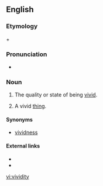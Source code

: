 ==English==

===Etymology===
{{term|vivid|lang=en}} + {{term|-ity|lang=en}}

===Pronunciation===
* {{a|UK}} {{IPA|/vɪˈvɪdɪti/}}

===Noun===
{{en-noun|vividities|-}}

# {{context|uncountable|rare}} The quality or state of being [[vivid]].
# {{countable}} A vivid [[thing]].

====Synonyms====
* {{sense|quality}} [[vividness]] {{qualifier|uncountable}}

====External links====
* {{R:Webster 1913}}
* {{R:Century 1911}}

[[vi:vividity]]